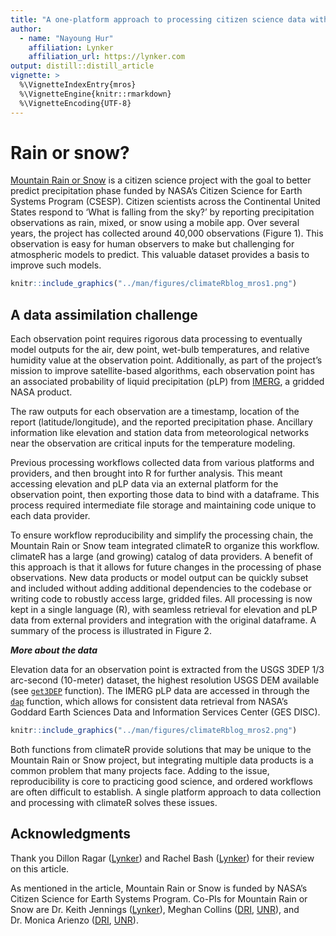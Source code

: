 ```yaml
---
title: "A one-platform approach to processing citizen science data with climateR"
author:
  - name: "Nayoung Hur"
    affiliation: Lynker
    affiliation_url: https://lynker.com
output: distill::distill_article
vignette: >
  %\VignetteIndexEntry{mros}
  %\VignetteEngine{knitr::rmarkdown}
  %\VignetteEncoding{UTF-8}
---
```


# Rain or snow?

[Mountain Rain or Snow](https://www.rainorsnow.org/) is a citizen science project with the goal to better predict precipitation phase funded by NASA's Citizen Science for Earth Systems Program (CSESP). Citizen scientists across the Continental United States respond to 'What is falling from the sky?' by reporting precipitation observations as rain, mixed, or snow using a mobile app. Over several years, the project has collected around 40,000 observations (Figure 1). This observation is easy for human observers to make but challenging for atmospheric models to predict. This valuable dataset provides a basis to improve such models.

```r

knitr::include_graphics("../man/figures/climateRblog_mros1.png")

```

## A data assimilation challenge

Each observation point requires rigorous data processing to eventually model outputs for the air, dew point, wet-bulb temperatures, and relative humidity value at the observation point. Additionally, as part of the project's mission to improve satellite-based algorithms, each observation point has an associated probability of liquid precipitation (pLP) from [IMERG](https://gpm.nasa.gov/data/imerg), a gridded NASA product.

The raw outputs for each observation are a timestamp, location of the report (latitude/longitude), and the reported precipitation phase. Ancillary information like elevation and station data from meteorological networks near the observation are critical inputs for the temperature modeling.

Previous processing workflows collected data from various platforms and providers, and then brought into R for further analysis. This meant accessing elevation and pLP data via an external platform for the observation point, then exporting those data to bind with a dataframe. This process required intermediate file storage and maintaining code unique to each data provider.

To ensure workflow reproducibility and simplify the processing chain, the Mountain Rain or Snow team integrated climateR to organize this workflow. climateR has a large (and growing) catalog of data providers. A benefit of this approach is that it allows for future changes in the processing of phase observations. New data products or model output can be quickly subset and included without adding additional dependencies to the codebase or writing code to robustly access large, gridded files. All processing is now kept in a single language (R), with seamless retrieval for elevation and pLP data from external providers and integration with the original dataframe. A summary of the process is illustrated in Figure 2.

***More about the data***

Elevation data for an observation point is extracted from the USGS 3DEP 1/3 arc-second (10-meter) dataset, the highest resolution USGS DEM available (see [`get3DEP`](https://mikejohnson51.github.io/climateR/reference/get3DEP.html) function). The IMERG pLP data are accessed in through the [`dap`](https://mikejohnson51.github.io/climateR/reference/dap.html) function, which allows for consistent data retrieval from NASA's Goddard Earth Sciences Data and Information Services Center (GES DISC).

```r

knitr::include_graphics("../man/figures/climateRblog_mros2.png")

```

Both functions from climateR provide solutions that may be unique to the Mountain Rain or Snow project, but integrating multiple data products is a common problem that many projects face. Adding to the issue, reproducibility is core to practicing good science, and ordered workflows are often difficult to establish. A single platform approach to data collection and processing with climateR solves these issues.


## Acknowledgments {.appendix}

Thank you Dillon Ragar ([Lynker](https://lynker.com)) and Rachel Bash ([Lynker](https://lynker.com)) for their review on this article. 

As mentioned in the article, Mountain Rain or Snow is funded by NASA's Citizen Science for Earth Systems Program. Co-PIs for Mountain Rain or Snow are Dr. Keith Jennings ([Lynker](https://lynker.com)), Meghan Collins ([DRI](https://www.dri.edu/), [UNR](https://www.unr.edu/)), and Dr. Monica Arienzo ([DRI](https://www.dri.edu/), [UNR](https://www.unr.edu/)).

